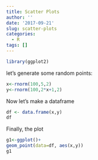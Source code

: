 ```yaml
---
title: Scatter Plots
author: ''
date: '2017-09-21'
slug: scatter-plots
categories:
  - R
tags: []
---
```


```r
library(ggplot2)
```



let's generate some random points:
```r
x<-rnorm(100,5,2)
y<-rnorm(100,2*x+1,2)


```


Now let's make a dataframe
```r
df <- data.frame(x,y)
df
```


Finally, the plot


```r
g1<-ggplot()+
geom_point(data=df, aes(x,y))
g1
```

